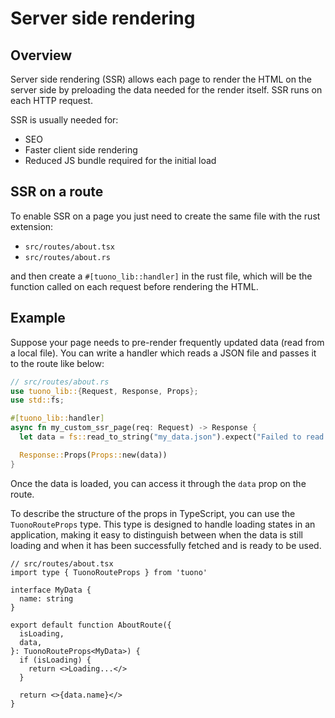 
<MetaTags
  title="Tuono - Server side rendering"
  canonical="https://tuono.dev/documentation/rendering/server-side-rendering"
/>

# Server side rendering

## Overview

Server side rendering (SSR) allows each page to render the HTML on the server
side by preloading the data needed for the render itself. SSR runs on each HTTP request.

SSR is usually needed for:

- SEO
- Faster client side rendering
- Reduced JS bundle required for the initial load

## SSR on a route

To enable SSR on a page you just need to create the same file with the rust extension:

- `src/routes/about.tsx`
- `src/routes/about.rs`

and then create a `#[tuono_lib::handler]` in the rust file,
which will be the function called on each request before rendering the HTML.

## Example

Suppose your page needs to pre-render frequently updated data
(read from a local file).
You can write a handler which reads a JSON file and passes it to the route like below:

```rs
// src/routes/about.rs
use tuono_lib::{Request, Response, Props};
use std::fs;

#[tuono_lib::handler]
async fn my_custom_ssr_page(req: Request) -> Response {
  let data = fs::read_to_string("my_data.json").expect("Failed to read json file");

  Response::Props(Props::new(data))
}
```

Once the data is loaded, you can access it through the `data` prop on the route.

To describe the structure of the props in TypeScript, you can use the `TuonoRouteProps` type.
This type is designed to handle loading states in an application,
making it easy to distinguish between when the data is still loading
and when it has been successfully fetched and is ready to be used.

```tsx
// src/routes/about.tsx
import type { TuonoRouteProps } from 'tuono'

interface MyData {
  name: string
}

export default function AboutRoute({
  isLoading,
  data,
}: TuonoRouteProps<MyData>) {
  if (isLoading) {
    return <>Loading...</>
  }

  return <>{data.name}</>
}
```
